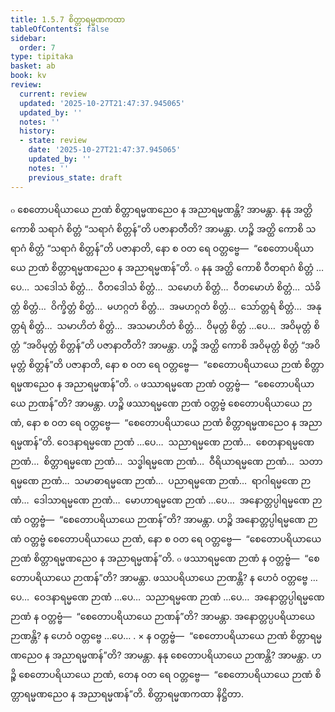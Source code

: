 ```yaml
---
title: 1.5.7 စိတ္တာရမ္မဏကထာ
tableOfContents: false
sidebar:
  order: 7
type: tipitaka
basket: ab
book: kv
review:
  current: review
  updated: '2025-10-27T21:47:37.945065'
  updated_by: ''
  notes: ''
  history:
  - state: review
    date: '2025-10-27T21:47:37.945065'
    updated_by: ''
    notes: ''
    previous_state: draft
---
```



<ReviewStatus review={frontmatter.review} showDetails={true} />

<HypothesisAnnotation frontmatter={frontmatter} />

<DynamicBreadcrumb />

<Division number="436" book="kv" e="ch" v="32" p="234">

<Paragraph number="1510" book="kv">
๐ စေတောပရိယာယေ ဉာဏံ စိတ္တာရမ္မဏညေဝ န အညာရမ္မဏန္တိ? အာမန္တာ. နနု အတ္ထိ ကောစိ သရာဂံ စိတ္တံ “သရာဂံ စိတ္တန်”တိ ပဇာနာတီတိ? အာမန္တာ. ဟဉ္စိ အတ္ထိ ကောစိ သရာဂံ စိတ္တံ “သရာဂံ စိတ္တန်”တိ ပဇာနာတိ, နော စ ဝတ ရေ ဝတ္တဗ္ဗေ—  “စေတောပရိယာယေ ဉာဏံ စိတ္တာရမ္မဏညေဝ န အညာရမ္မဏန်”တိ.
</Paragraph>

<Paragraph number="1511" book="kv">
๐ နနု အတ္ထိ ကောစိ ဝီတရာဂံ စိတ္တံ …ပေ…  သဒေါသံ စိတ္တံ…  ဝီတဒေါသံ စိတ္တံ…  သမောဟံ စိတ္တံ…  ဝီတမောဟံ စိတ္တံ…  သံခိတ္တံ စိတ္တံ…  ဝိက္ခိတ္တံ စိတ္တံ…  မဟဂ္ဂတံ စိတ္တံ…  အမဟဂ္ဂတံ စိတ္တံ…  သော်တ္တရံ စိတ္တံ…  အနုတ္တရံ စိတ္တံ…  သမာဟိတံ စိတ္တံ…  အသမာဟိတံ စိတ္တံ…  ဝိမုတ္တံ စိတ္တံ …ပေ…  အဝိမုတ္တံ စိတ္တံ “အဝိမုတ္တံ စိတ္တန်”တိ ပဇာနာတီတိ? အာမန္တာ. ဟဉ္စိ အတ္ထိ ကောစိ အဝိမုတ္တံ စိတ္တံ “အဝိမုတ္တံ စိတ္တန်”တိ ပဇာနာတိ, နော စ ဝတ ရေ ဝတ္တဗ္ဗေ—  “စေတောပရိယာယေ ဉာဏံ စိတ္တာရမ္မဏညေဝ န အညာရမ္မဏန်”တိ.
</Paragraph>

</Division>
<Division number="437" book="kv" e="ch" v="32" p="235">

<Paragraph number="1512" book="kv">
๐ ဖဿာရမ္မဏေ ဉာဏံ ဝတ္တဗ္ဗံ—  “စေတောပရိယာယေ ဉာဏန်”တိ? အာမန္တာ. ဟဉ္စိ ဖဿာရမ္မဏေ ဉာဏံ ဝတ္တဗ္ဗံ စေတောပရိယာယေ ဉာဏံ, နော စ ဝတ ရေ ဝတ္တဗ္ဗေ—  “စေတောပရိယာယေ ဉာဏံ စိတ္တာရမ္မဏညေဝ န အညာရမ္မဏန်”တိ. ဝေဒနာရမ္မဏေ ဉာဏံ …ပေ…  သညာရမ္မဏေ ဉာဏံ…  စေတနာရမ္မဏေ ဉာဏံ…  စိတ္တာရမ္မဏေ ဉာဏံ…  သဒ္ဓါရမ္မဏေ ဉာဏံ…  ဝီရိယာရမ္မဏေ ဉာဏံ…  သတာရမ္မဏေ ဉာဏံ…  သမာဓာရမ္မဏေ ဉာဏံ…  ပညာရမ္မဏေ ဉာဏံ…  ရာဂါရမ္မဏေ ဉာဏံ…  ဒေါသာရမ္မဏေ ဉာဏံ…  မောဟာရမ္မဏေ ဉာဏံ …ပေ…  အနောတ္တပ္ပါရမ္မဏေ ဉာဏံ ဝတ္တဗ္ဗံ—  “စေတောပရိယာယေ ဉာဏန်”တိ? အာမန္တာ. ဟဉ္စိ အနောတ္တပ္ပါရမ္မဏေ ဉာဏံ ဝတ္တဗ္ဗံ စေတောပရိယာယေ ဉာဏံ, နော စ ဝတ ရေ ဝတ္တဗ္ဗေ—  “စေတောပရိယာယေ ဉာဏံ စိတ္တာရမ္မဏညေဝ န အညာရမ္မဏန်”တိ.
</Paragraph>

<Paragraph number="1513" book="kv">
๐ ဖဿာရမ္မဏေ ဉာဏံ န ဝတ္တဗ္ဗံ—  “စေတောပရိယာယေ ဉာဏန်”တိ? အာမန္တာ. ဖဿပရိယာယေ ဉာဏန္တိ? န ဟေဝံ ဝတ္တဗ္ဗေ …ပေ…  ဝေဒနာရမ္မဏေ ဉာဏံ …ပေ…  သညာရမ္မဏေ ဉာဏံ …ပေ…  အနောတ္တပ္ပါရမ္မဏေ ဉာဏံ န ဝတ္တဗ္ဗံ—  “စေတောပရိယာယေ ဉာဏန်”တိ? အာမန္တာ. အနောတ္တပ္ပပရိယာယေ ဉာဏန္တိ? န ဟေဝံ ဝတ္တဗ္ဗေ …ပေ… .
</Paragraph>

</Division>
<Division number="438" book="kv" e="ch" v="32" p="235">

<Paragraph number="1514" book="kv">
× န ဝတ္တဗ္ဗံ—  “စေတောပရိယာယေ ဉာဏံ စိတ္တာရမ္မဏညေဝ န အညာရမ္မဏန်”တိ? အာမန္တာ. နနု စေတောပရိယာယေ ဉာဏန္တိ? အာမန္တာ. ဟဉ္စိ စေတောပရိယာယေ ဉာဏံ, တေန ဝတ ရေ ဝတ္တဗ္ဗေ—  “စေတောပရိယာယေ ဉာဏံ စိတ္တာရမ္မဏညေဝ န အညာရမ္မဏန်”တိ.

</Paragraph>
</Division>

<Paragraph number="1515" type="center" book="kv">
စိတ္တာရမ္မဏကထာ နိဋ္ဌိတာ.
</Paragraph>